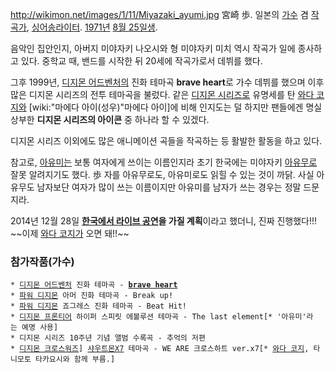 http://wikimon.net/images/1/11/Miyazaki_ayumi.jpg
宮崎 歩. 일본의 [[가수]] 겸 [[작곡가]], [[싱어송라이터]]. [[1971년]] [[8월 25일]]생.

음악인 집안인지, 아버지 미야자키 나오시와 형 미야자키 미치 역시 작곡가 일에 종사하고 있다.
중학교 때, 밴드를 시작한 뒤 20세에 작곡가로서 데뷔를 했다.

그후 1999년, [[디지몬 어드벤처]]의 진화 테마곡 '''brave heart'''로 가수 데뷔를 했으며 이후 많은 디지몬 시리즈의 전투 테마곡을 불렀다. 같은 [[디지몬 시리즈]]로 유명세를 탄 [[와다 코지]]와 [wiki:"마에다 아이(성우)"마에다 아이]에 비해 인지도는 덜 하지만 팬들에겐 명실상부한 '''디지몬 시리즈의 아이콘''' 중 하나라 할 수 있겠다.

디지몬 시리즈 이외에도 많은 애니메이션 곡들을 작곡하는 등 활발한 활동을 하고 있다.

참고로, [[아유미]]는 보통 여자에게 쓰이는 이름인지라 초기 한국에는 미야자키 [[아유무]]로 잘못 알려지기도 했다. 歩 자를 아유무로도, 아유미로도 읽힐 수 있는 것이 까닭. 사실 아유무도 남자보단 여자가 많이 쓰는 이름이지만 아유미를 남자가 쓰는 경우는 정말 드문지라.

2014년 12월 28일 '''[http://azurebeluga.net/event/digifes/AyumiMiyazaki 한국에서 라이브 공연]을 가질 계획'''이라고 했더니, 진짜 진행했다!!! ~~이제 [[와다 코지]]가 오면 돼!!~~

=== 참가작품(가수) ===

 * [[디지몬 어드벤처]] 진화 테마곡 - '''[[brave heart]]'''
 * [[파워 디지몬]] 아머 진화 테마곡 - Break up!
 * [[파워 디지몬]] 죠그레스 진화 테마곡 - Beat Hit!
 * [[디지몬 프론티어]] 하이퍼 스피릿 에볼루션 테마곡 - The last element[* '아유미'라는 예명 사용]
 * 디지몬 시리즈 10주년 기념 앨범 수록곡 - 추억의 저편
 * [[디지몬 크로스워즈]]] [[샤우트몬X7]] 테마곡 - WE ARE 크로스하트 ver.x7[* [[와다 코지]], 타니모토 타카요시와 함께 부름.]


